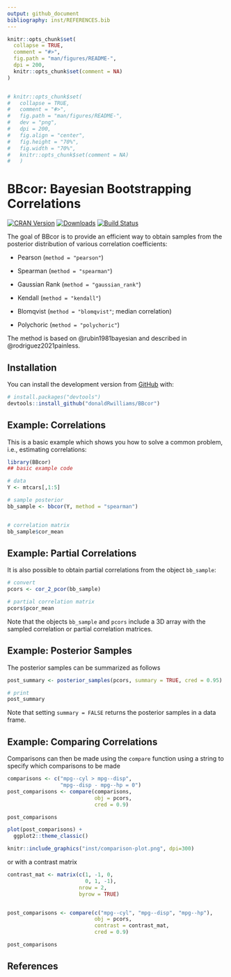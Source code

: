 ```yaml
---
output: github_document
bibliography: inst/REFERENCES.bib
---
```


<!-- README.md is generated from README.Rmd. Please edit that file -->

```r
knitr::opts_chunk$set(
  collapse = TRUE,
  comment = "#>",
  fig.path = "man/figures/README-",
  dpi = 200,
  knitr::opts_chunk$set(comment = NA)
)


# knitr::opts_chunk$set(
#   collapse = TRUE,
#   comment = "#>",
#   fig.path = "man/figures/README-",
#   dev = "png",
#   dpi = 200,
#   fig.align = "center",
#   fig.height = "70%",
#   fig.width = "70%",
#   knitr::opts_chunk$set(comment = NA)
#   )
```

# **BBcor**: Bayesian Bootstrapping Correlations
[![CRAN Version](http://www.r-pkg.org/badges/version/BBcor)](https://cran.r-project.org/package=BBcor)
[![Downloads](https://cranlogs.r-pkg.org/badges/BBcor)](https://cran.r-project.org/package=BBcor)
[![Build Status](https://travis-ci.org/donaldRwilliams/BBcor.svg?branch=master)](https://travis-ci.org/donaldRwilliams/BBcor)


The goal of BBcor is to provide an efficient way to obtain samples from the 
posterior distribution of various correlation coefficients:

* Pearson (`method = "pearson"`)

* Spearman (`method = "spearman"`)

* Gaussian Rank (`method = "gaussian_rank"`)

* Kendall (`method = "kendall"`)

* Blomqvist (`method = "blomqvist"`; median correlation)

* Polychoric (`method = "polychoric"`)

The method is based on @rubin1981bayesian and described in @rodriguez2021painless.

## Installation

<!-- You can install the released version of BBcor from [CRAN](https://CRAN.R-project.org) with: -->

<!-- ``` r -->
<!-- install.packages("BBcor") -->
<!-- ``` -->

You can install the development version from [GitHub](https://github.com/) with:

``` r
# install.packages("devtools")
devtools::install_github("donaldRwilliams/BBcor")
```
## Example: Correlations

This is a basic example which shows you how to solve a common problem, i.e., estimating correlations:

```r
library(BBcor)
## basic example code

# data
Y <- mtcars[,1:5]

# sample posterior
bb_sample <- bbcor(Y, method = "spearman")


# correlation matrix
bb_sample$cor_mean
```


## Example: Partial Correlations
It is also possible to obtain partial correlations from the object `bb_sample`:

```r
# convert
pcors <- cor_2_pcor(bb_sample)

# partial correlation matrix
pcors$pcor_mean
```

Note that the objects `bb_sample` and `pcors` include a 3D array with the sampled 
correlation or partial correlation matrices.

## Example: Posterior Samples
The posterior samples can be summarized as follows
```r
post_summary <- posterior_samples(pcors, summary = TRUE, cred = 0.95)

# print
post_summary
```

Note that setting `summary = FALSE` returns the posterior samples in a data frame.

## Example: Comparing Correlations

Comparisons can then be made using the `compare` function using a string to specify which comparisons to be made

```r
comparisons <- c("mpg--cyl > mpg--disp",
                 "mpg--disp - mpg--hp = 0")
post_comparisons <- compare(comparisons,
                            obj = pcors,
                            cred = 0.9)

post_comparisons
```

```r
plot(post_comparisons) +
  ggplot2::theme_classic()
```
```r
knitr::include_graphics("inst/comparison-plot.png", dpi=300)
```

or with a contrast matrix

```r
contrast_mat <- matrix(c(1, -1, 0, 
                         0, 1, -1), 
                       nrow = 2, 
                       byrow = TRUE)


post_comparisons <- compare(c("mpg--cyl", "mpg--disp", "mpg--hp"),
                            obj = pcors,
                            contrast = contrast_mat,
                            cred = 0.9)

post_comparisons
```


## References